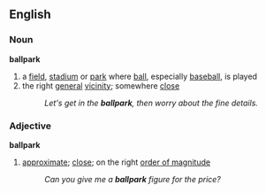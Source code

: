 ==English==
===Noun===
'''ballpark'''
#a [[field]], [[stadium]] or [[park]] where [[ball]], especially [[baseball]], is played
#the right [[general]] [[vicinity]]; somewhere [[close]]
#:''Let's get in the '''ballpark''', then worry about the fine details.''

===Adjective===
'''ballpark'''
#[[approximate]]; [[close]]; on the right [[order of magnitude]]
#:''Can you give me a '''ballpark''' figure for the price?''